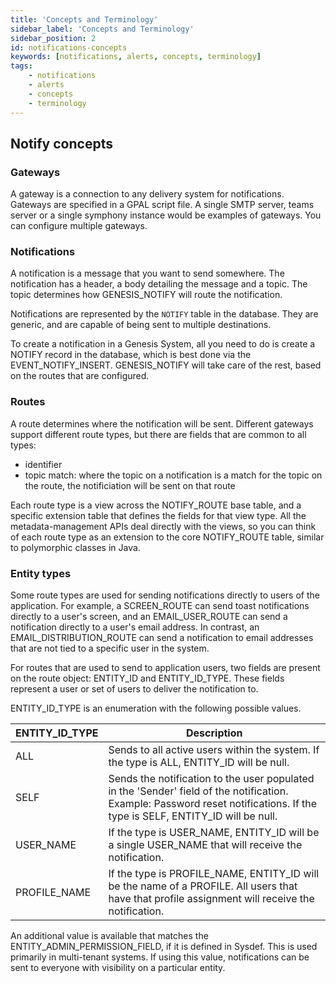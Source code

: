 ```yaml
---
title: 'Concepts and Terminology'
sidebar_label: 'Concepts and Terminology'
sidebar_position: 2
id: notifications-concepts
keywords: [notifications, alerts, concepts, terminology]
tags:
    - notifications
    - alerts
    - concepts
    - terminology
---
```


## Notify concepts

### Gateways
A gateway is a connection to any delivery system for notifications. Gateways are specified in a GPAL script file.
A single SMTP server, teams server or a single symphony instance would be examples of gateways. You can configure multiple gateways.

### Notifications
A notification is a message that you want to send somewhere. The notification has a header, a body detailing the message and a topic. The topic determines how GENESIS_NOTIFY will route the notification.

Notifications are represented by the `NOTIFY` table in the database. They are generic, and are capable of being sent to multiple destinations.

To create a notification in a Genesis System, all you need to do is create a NOTIFY record in the database, which is best done via the EVENT_NOTIFY_INSERT. GENESIS_NOTIFY will take care of the rest, based on the routes that are configured.

### Routes
A route determines where the notification will be sent. Different gateways support different route types, but there are fields that are common to all types: 

- identifier
- topic match: where the topic on a notification is a match for the topic on the route, the notificiation will be sent on that route

Each route type is a view across the NOTIFY_ROUTE base table, and a specific extension table that defines the fields for that view type. 
All the metadata-management APIs deal directly with the views, so you can think of each route type as an extension to the core NOTIFY_ROUTE table, similar to polymorphic classes in Java.

### Entity types
Some route types are used for sending notifications directly to users of the application. For example, a SCREEN_ROUTE can send toast notifications directly to a user's screen, and an EMAIL_USER_ROUTE can send a notification directly to a user's email address. In contrast, an EMAIL_DISTRIBUTION_ROUTE can send a notification to email addresses that are not tied to a specific user in the system.

For routes that are used to send to application users, two fields are present on the route object: ENTITY_ID and ENTITY_ID_TYPE. These fields represent a user or set of users to deliver the notification to.

ENTITY_ID_TYPE is an enumeration with the following possible values.

| ENTITY_ID_TYPE | Description |
| --- | --- |
| ALL | Sends to all active users within the system. If the type is ALL, ENTITY_ID will be null. |
| SELF | Sends the notification to the user populated in the 'Sender' field of the notification. Example: Password reset notifications. If the type is SELF, ENTITY_ID will be null. |
| USER_NAME | If the type is USER_NAME, ENTITY_ID will be a single USER_NAME that will receive the notification.   |
| PROFILE_NAME | If the type is PROFILE_NAME, ENTITY_ID will be the name of a PROFILE. All users that have that profile assignment will receive the notification.  |

An additional value is available that matches the ENTITY_ADMIN_PERMISSION_FIELD, if it is defined in Sysdef. This is used primarily in multi-tenant systems. If using this value, notifications can be sent to everyone with visibility on a particular entity.
